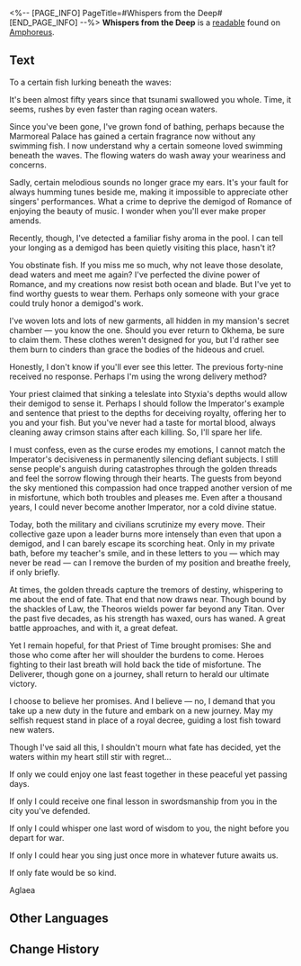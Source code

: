 <%-- [PAGE_INFO]
PageTitle=#Whispers from the Deep#
[END_PAGE_INFO] --%>
{{Readable Infobox
|id           = 585
|partIds      = 191924
|title        = 
|image        = Item Whispers from the Deep.png
|world        = Amphoreus
|parts        = 1
|author       = <!--to be added-->
|description  = A stone tablet sunken deep in the ocean, inscribed in golden ink with elegant handwriting, weaving countless threads of thoughts for someone from the writer's past.
|part1        = Whispers from the Deep
|source1      = {{cx|Source missing}}
|characters   = Aglaea
|factions     = Okhema
}}
'''Whispers from the Deep''' is a [[readable]] found on [[Amphoreus]].
<!--
==Location==
{{Map Embed|<map name>|<marker id>}}
-->
==Text==
To a certain fish lurking beneath the waves:

It's been almost fifty years since that tsunami swallowed you whole. Time, it seems, rushes by even faster than raging ocean waters.

Since you've been gone, I've grown fond of bathing, perhaps because the Marmoreal Palace has gained a certain fragrance now without any swimming fish. I now understand why a certain someone loved swimming beneath the waves. The flowing waters do wash away your weariness and concerns.

Sadly, certain melodious sounds no longer grace my ears. It's your fault for always humming tunes beside me, making it impossible to appreciate other singers' performances. What a crime to deprive the demigod of Romance of enjoying the beauty of music. I wonder when you'll ever make proper amends.

Recently, though, I've detected a familiar fishy aroma in the pool. I can tell your longing as a demigod has been quietly visiting this place, hasn't it?

You obstinate fish. If you miss me so much, why not leave those desolate, dead waters and meet me again? I've perfected the divine power of Romance, and my creations now resist both ocean and blade. But I've yet to find worthy guests to wear them. Perhaps only someone with your grace could truly honor a demigod's work.

I've woven lots and lots of new garments, all hidden in my mansion's secret chamber &mdash; you know the one. Should you ever return to Okhema, be sure to claim them. These clothes weren't designed for you, but I'd rather see them burn to cinders than grace the bodies of the hideous and cruel.

Honestly, I don't know if you'll ever see this letter. The previous forty-nine received no response. Perhaps I'm using the wrong delivery method?

Your priest claimed that sinking a teleslate into Styxia's depths would allow their demigod to sense it. Perhaps I should follow the Imperator's example and sentence that priest to the depths for deceiving royalty, offering her to you and your fish. But you've never had a taste for mortal blood, always cleaning away crimson stains after each killing. So, I'll spare her life.

I must confess, even as the curse erodes my emotions, I cannot match the Imperator's decisiveness in permanently silencing defiant subjects. I still sense people's anguish during catastrophes through the golden threads and feel the sorrow flowing through their hearts. The guests from beyond the sky mentioned this compassion had once trapped another version of me in misfortune, which both troubles and pleases me. Even after a thousand years, I could never become another Imperator, nor a cold divine statue.

Today, both the military and civilians scrutinize my every move. Their collective gaze upon a leader burns more intensely than even that upon a demigod, and I can barely escape its scorching heat. Only in my private bath, before my teacher's smile, and in these letters to you &mdash; which may never be read &mdash; can I remove the burden of my position and breathe freely, if only briefly.

At times, the golden threads capture the tremors of destiny, whispering to me about the end of fate. That end that now draws near. Though bound by the shackles of Law, the Theoros wields power far beyond any Titan. Over the past five decades, as his strength has waxed, ours has waned. A great battle approaches, and with it, a great defeat.

Yet I remain hopeful, for that Priest of Time brought promises: She and those who come after her will shoulder the burdens to come. Heroes fighting to their last breath will hold back the tide of misfortune. The Deliverer, though gone on a journey, shall return to herald our ultimate victory.

I choose to believe her promises. And I believe &mdash; no, I demand that you take up a new duty in the future and embark on a new journey. May my selfish request stand in place of a royal decree, guiding a lost fish toward new waters.

Though I've said all this, I shouldn't mourn what fate has decided, yet the waters within my heart still stir with regret...

If only we could enjoy one last feast together in these peaceful yet passing days.

If only I could receive one final lesson in swordsmanship from you in the city you've defended.

If only I could whisper one last word of wisdom to you, the night before you depart for war.

If only I could hear you sing just once more in whatever future awaits us.

If only fate would be so kind.


Aglaea

<!--
==Trivia==
* 
-->
==Other Languages==
{{Other Languages
|en   = Whispers from the Deep
|zhs  = 海渊中的密语
|zht  = 海淵中的密語
|ja   = 深海に秘めた囁き
|ko   = 심해의 속삭임
|es   = Susurros desde las profundidades
|fr   = Murmures des profondeurs
|ru   = Шёпот бездны
|th   = เสียงกระซิบ ในห้วงทะเลลึก
|vi   = Mật Ngữ Của Biển Sâu
|de   = Flüstern aus der Tiefe
|id   = Bisikan Rahasia di Kedalaman Laut
|pt   = Sussurros das Profundezas
}}

==Change History==
{{Change History|3.5}}